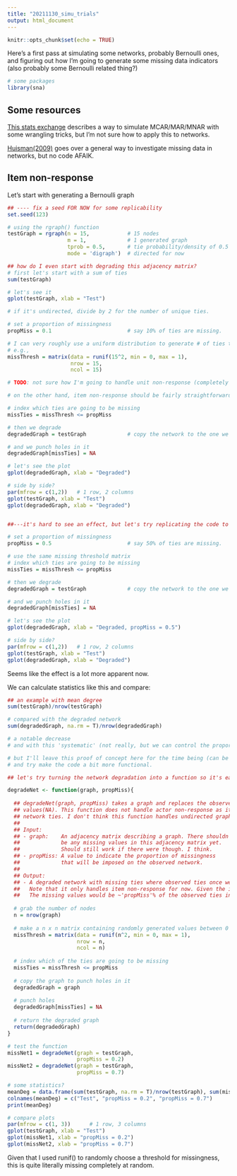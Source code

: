 ```yaml
---
title: "20211130_simu_trials"
output: html_document
---
```


```r
knitr::opts_chunk$set(echo = TRUE)
```

Here's a first pass at simulating some networks, probably Bernoulli ones, and figuring out how I'm going to generate some missing data indicators (also probably some Bernoulli related thing?)

```r
# some packages
library(sna)

```


## Some resources

[This stats exchange](https://stats.stackexchange.com/questions/184741/how-to-simulate-the-different-types-of-missing-data) describes a way to simulate MCAR/MAR/MNAR with some wrangling tricks, but I'm not sure how to apply this to networks.

[Huisman(2009)](https://www.cmu.edu/joss/content/articles/volume10/huisman.pdf) goes over a general way to investigate missing data in networks, but no code AFAIK.


## Item non-response

Let's start with generating a Bernoulli graph

```r
## ---- fix a seed FOR NOW for some replicability
set.seed(123)

# using the rgraph() function
testGraph = rgraph(n = 15,            # 15 nodes
                   m = 1,             # 1 generated graph
                   tprob = 0.5,       # tie probability/density of 0.5
                   mode = 'digraph')  # directed for now

## how do I even start with degrading this adjacency matrix?
# first let's start with a sum of ties
sum(testGraph)

# let's see it
gplot(testGraph, xlab = "Test")

# if it's undirected, divide by 2 for the number of unique ties.

# set a proportion of missingness
propMiss = 0.1                        # say 10% of ties are missing.

# I can very roughly use a uniform distribution to generate # of ties to be thresholded with the missing proportion
# e.g.,
missThresh = matrix(data = runif(15^2, min = 0, max = 1),
                    nrow = 15,
                    ncol = 15)

# TODO: not sure how I'm going to handle unit non-response (completely missing actor/node and thus completely missing their ties)

# on the other hand, item non-response should be fairly straightforward (e.g., missing responses from observed actor)

# index which ties are going to be missing
missTies = missThresh <= propMiss

# then we degrade
degradedGraph = testGraph             # copy the network to the one we're going to wreck

# and we punch holes in it
degradedGraph[missTies] = NA 

# let's see the plot
gplot(degradedGraph, xlab = "Degraded")

# side by side?
par(mfrow = c(1,2))   # 1 row, 2 columns
gplot(testGraph, xlab = "Test")
gplot(degradedGraph, xlab = "Degraded")


##---it's hard to see an effect, but let's try replicating the code to a higher missingness proportion---

# set a proportion of missingness
propMiss = 0.5                        # say 50% of ties are missing.

# use the same missing threshold matrix
# index which ties are going to be missing
missTies = missThresh <= propMiss

# then we degrade
degradedGraph = testGraph             # copy the network to the one we're going to wreck

# and we punch holes in it
degradedGraph[missTies] = NA 

# let's see the plot
gplot(degradedGraph, xlab = "Degraded, propMiss = 0.5")

# side by side?
par(mfrow = c(1,2))   # 1 row, 2 columns
gplot(testGraph, xlab = "Test")
gplot(degradedGraph, xlab = "Degraded")


```

Seems like the effect is a lot more apparent now. 

We can calculate statistics like this and compare:

```r
## an example with mean degree
sum(testGraph)/nrow(testGraph)

# compared with the degraded network
sum(degradedGraph, na.rm = T)/nrow(degradedGraph)

# a notable decrease
# and with this 'systematic' (not really, but we can control the proportion of missingness) change, we can plot distributions.

# but I'll leave this proof of concept here for the time being (can be extended to any network statistic)
# and try make the code a bit more functional.

```

```r
## let's try turning the network degradation into a function so it's easier to recursively do.

degradeNet <- function(graph, propMiss){
  
  ## degradeNet(graph, propMiss) takes a graph and replaces the observed graph ties with missing 
  ## values(NA). This function does not handle actor non-response as it only works off the observed
  ## network ties. I don't think this function handles undirected graphs yet.
  ##
  ## Input:
  ## - graph:    An adjacency matrix describing a graph. There shouldn't
  ##             be any missing values in this adjacency matrix yet.
  ##             Should still work if there were though. I think.
  ## - propMiss: A value to indicate the proportion of missingness
  ##             that will be imposed on the observed network.
  ##
  ## Output: 
  ## - A degraded network with missing ties where observed ties once were.
  ##   Note that it only handles item non-response for now. Given the inputs,
  ##   The missing values would be ~'propMiss'% of the observed ties in 'graph'.
  
  # grab the number of nodes
  n = nrow(graph)
  
  # make a n x n matrix containing randomly generated values between 0 and 1
  missThresh = matrix(data = runif(n^2, min = 0, max = 1),
                      nrow = n,
                      ncol = n)
  
  # index which of the ties are going to be missing
  missTies = missThresh <= propMiss
  
  # copy the graph to punch holes in it
  degradedGraph = graph
  
  # punch holes
  degradedGraph[missTies] = NA
  
  # return the degraded graph
  return(degradedGraph)
}

# test the function
missNet1 = degradeNet(graph = testGraph,
                      propMiss = 0.2)
missNet2 = degradeNet(graph = testGraph,
                      propMiss = 0.7)

# some statistics?
meanDeg = data.frame(sum(testGraph, na.rm = T)/nrow(testGraph), sum(missNet1, na.rm = T)/nrow(missNet1), sum(missNet2, na.rm = T)/nrow(missNet2))
colnames(meanDeg) = c("Test", "propMiss = 0.2", "propMiss = 0.7")
print(meanDeg)

# compare plots
par(mfrow = c(1, 3))      # 1 row, 3 columns
gplot(testGraph, xlab = "Test")
gplot(missNet1, xlab = "propMiss = 0.2")
gplot(missNet2, xlab = "propMiss = 0.7")
```

Given that I used runif() to randomly choose a threshold for missingness, this is quite literally missing completely at random. 